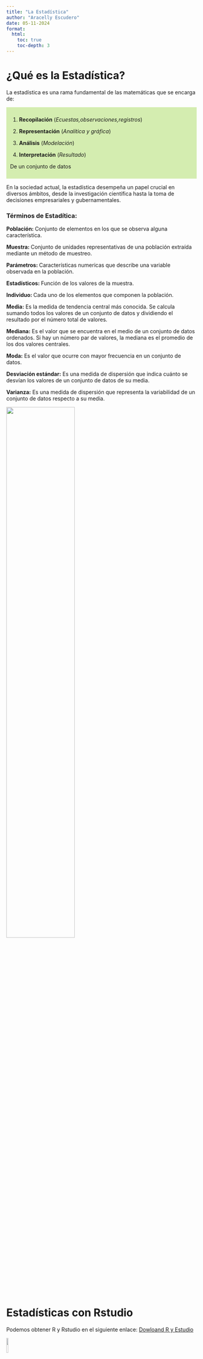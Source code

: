 ```yaml
---
title: "La Estadística"
author: "Aracelly Escudero"
date: 05-11-2024
format: 
  html:
    toc: true
    toc-depth: 3
---
```


# ¿Qué es la Estadística?

La estadística es una rama fundamental de las matemáticas que se encarga de:

<div style="background-color: #D4EDB0; padding: 10px;">

1. **Recopilación** (_Ecuestas,observaciones,registros_)

2. **Representación** (_Analítica y gráfica_)

3. **Análisis** (_Modelación_)

4. **Interpretación** (_Resultado_)

De un conjunto de datos
</div>

En la sociedad actual, la estadística desempeña un papel crucial en diversos ámbitos, desde la investigación científica hasta la toma de decisiones empresariales y gubernamentales.

### Términos de Estadítica:

**Población: ** Conjunto de elementos en los que se observa alguna característica.

**Muestra: **Conjunto de unidades representativas de una población extraída mediante un método de muestreo.

**Parámetros: **Características numericas que describe una variable observada en la población.

**Estadísticos: ** Función de los valores de la muestra.

**Individuo: **Cada uno de los elementos que componen la población.

**Media:** Es la medida de tendencia central más conocida. Se calcula sumando todos los valores de un conjunto de datos y dividiendo el resultado por el número total de valores.

**Mediana:** Es el valor que se encuentra en el medio de un conjunto de datos ordenados. Si hay un número par de valores, la mediana es el promedio de los dos valores centrales.

**Moda:** Es el valor que ocurre con mayor frecuencia en un conjunto de datos.

**Desviación estándar:** Es una medida de dispersión que indica cuánto se desvían los valores de un conjunto de datos de su media.

**Varianza:** Es una medida de dispersión que representa la variabilidad de un conjunto de datos respecto a su media.


![](muestra.jpg){width=60%}

# Estadísticas con Rstudio

Podemos obtener R y Rstudio en el siguiente enlace:
[Dowloand R y Estudio](https://posit.co/download/rstudio-desktop/)


![](rstudio.jpg){width=10%}

RStudio es un entorno de desarrollo integrado (IDE) diseñado específicamente para el lenguaje de programación R, ampliamente utilizado en análisis estadístico, visualización de datos y minería de datos. RStudio facilita el trabajo con R al proporcionar una interfaz amigable y una serie de herramientas que simplifican el proceso de análisis de datos.

### Características Clave de RStudio

- **Editor de código**: RStudio ofrece un editor de código con resaltado de sintaxis, autocompletado y otras características útiles para escribir y editar scripts de R.
- **Consola interactiva**: Permite ejecutar código de R línea por línea y ver los resultados de inmediato, lo que facilita la exploración y prueba de ideas.
- **Herramientas de visualización**: Incluye opciones para crear gráficos estadísticos y visualizaciones de datos de manera sencilla y altamente personalizable.
- **Gestión de paquetes**: Proporciona una interfaz para instalar, actualizar y cargar paquetes de R, que son colecciones de funciones y herramientas adicionales.
- **Entorno de trabajo organizado**: RStudio mantiene un seguimiento de los archivos, gráficos, paquetes y objetos utilizados en un proyecto, lo que facilita la organización y reproducibilidad del trabajo.

# Ejemplo.

Considere iris. Estos datos contienen de mediciones de largo y ancho de los pétalos y sépalos de 150 flores de iris (50 flores de cada una de las tres especies diferentes: Setosa, Versicolor y Virginica). 

Realice un análisis exploratorio para comparar esas tres especies


```r
# Trabajaremos con la data iris
data(iris)
str(iris) # Con este comando conoceremos la estructura de nuestra data
```
<span style="color: blue;">La función **summary()** nos ayuda a sacar una estadística descriptiva de cada una de nuestras variables (_Mínimo, máximo, media, mediana, primer y tercer cuartil_).</span>



```r
summary(iris)
```
### Realizamoslas gráficas con la librería GGPLOT2
```r
library(ggplot2)
# Gráfico de dispersión de Sepal.Length vs Sepal.Width
ggplot(iris, aes(x = Sepal.Length, y = Sepal.Width, color = Species)) +
geom_point() +
labs(title = "Dispersión de Sepal.Length vs Sepal.Width")

# Gráfico de dispersión de Petal.Length vs Petal.Width
ggplot(iris, aes(x = Petal.Length, y = Petal.Width, color = Species)) +
geom_point() +
labs(title = "Dispersión de Petal.Length vs Petal.Width")

# Boxplot de Petal.Length por especie
ggplot(iris, aes(x = Species, y = Petal.Length, color = Species)) +
geom_boxplot() +
labs(title = "Petal.Length por Especie")

# Boxplot de Petal.Width por especie
ggplot(iris, aes(x = Species, y = Petal.Width, color = Species)) +
geom_boxplot() +
labs(title = "Petal.Width por Especie")

# Boxplot de Sepal.Length por especie
ggplot(iris, aes(x = Species, y = Sepal.Length, color = Species)) +
geom_boxplot() +
labs(title = "Sepal.Length por Especie")

# Boxplot de Sepal.Width por especie
ggplot(iris, aes(x = Species, y = Sepal.Width, color = Species)) +
geom_boxplot() +
labs(title = "Sepal.Width por Especie")
```
### Análisis estadístico:

**Gráfico 1:** La especie setosa tiene sépalos más anchos que versicolor. La longitud del sépalo de versicolor es más dispersa que la de setosa.

**Gráfico 2:** La especie setosa tiene pétalos menos anchos y cortos. La longitud del pétalo de versicolor oscila entre 3 y 5.1 cm. Virginica tiene los pétalos más anchos y largos.

**Gráficos 3 y 4:** Virginica tiene los pétalos más largos y anchos (media de 5.6 cm y 2 cm, respectivamente). Versicolor presenta un valor atípico en longitud y menor dispersión que virginica. Setosa tiene los pétalos más cortos y estrechos, con algunos valores atípicos en longitud y ancho.

**Gráficos 5 y 6:** Virginica tiene los sépalos más largos, pero setosa los tiene más anchos. Versicolor tiene sépalos más estrechos que setosa y más largos que esta.




